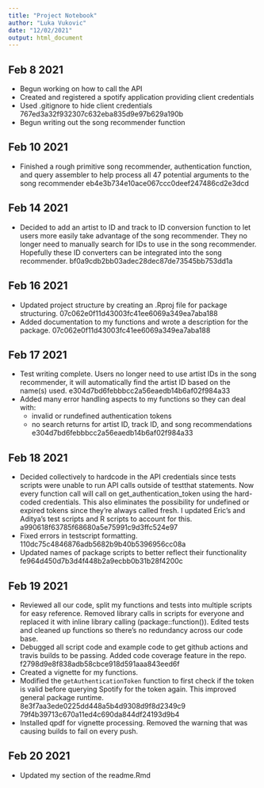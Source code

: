 ```yaml
---
title: "Project Notebook"
author: "Luka Vukovic"
date: "12/02/2021"
output: html_document
---
```


## Feb 8 2021
- Begun working on how to call the API
- Created and registered a spotify application providing client credentials
- Used .gitignore to hide client credentials
  767ed3a32f932307c632eba835d9e97b629a190b
- Begun writing out the song recommender function

## Feb 10 2021
- Finished a rough primitive song recommender, authentication function, and
  query assembler to help process all 47 potential arguments to the song recommender
  eb4e3b734e10ace067ccc0deef247486cd2e3dcd
  
## Feb 14 2021
- Decided to add an artist to ID and track to ID conversion function to let
  users more easily take advantage of the song recommender. They no longer
  need to manually search for IDs to use in the song recommender. Hopefully
  these ID converters can be integrated into the song recommender.
  bf0a9cdb2bb03adec28dec87de73545bb753dd1a

## Feb 16 2021
- Updated project structure by creating an .Rproj file for package structuring.
  07c062e0f11d43003fc41ee6069a349ea7aba188
- Added documentation to my functions and wrote a description for the package.
  07c062e0f11d43003fc41ee6069a349ea7aba188
  
## Feb 17 2021
- Test writing complete. Users no longer need to use artist IDs in the song
  recommender, it will automatically find the artist ID based on the name(s)
  used.
  e304d7bd6febbbcc2a56eaedb14b6af02f984a33
- Added many error handling aspects to my functions so they can deal with:
  - invalid or rundefined authentication tokens
  - no search returns for artist ID, track ID, and song recommendations
  e304d7bd6febbbcc2a56eaedb14b6af02f984a33
  
## Feb 18 2021
- Decided collectively to hardcode in the API credentials since tests scripts
  were unable to run API calls outside of testthat statements. Now every function
  call will call on get_authentication_token using the hard-coded credentials. This
  also eliminates the possibility for undefined or expired tokens since they're
  always called fresh. I updated Eric's and Aditya's test scripts and R scripts
  to account for this.
  a990618f63785f68680a5e75991c9d3ffc524e97
- Fixed errors in testscript formatting.
  110dc75c4846876adb5682b9b40b5396956cc08a
- Updated names of package scripts to better reflect their functionality
  fe964d450d7b3d4f448b2a9ecbb0b31b28f4200c
  
## Feb 19 2021
- Reviewed all our code, split my functions and tests into multiple scripts
  for easy reference. Removed library calls in scripts for everyone and
  replaced it with inline library calling (package::function()). Edited tests
  and cleaned up functions so there's no redundancy across our code base.
- Debugged all script code and example code to get github actions and travis
  builds to be passing. Added code coverage feature in the repo.
  f2798d9e8f838adb58cbce918d591aaa843eed6f
- Created a vignette for my functions.
- Modified the `getAuthenticationToken` function to first check if the token is
  valid before querying Spotify for the token again. This improved general
  package runtime.
  8e3f7aa3ede0225dd448a5b4d9308d9f8d2349c9
  79f4b39713c670a11ed4c690da844df24193d9b4
- Installed qpdf for vignette processing. Removed the warning that was causing
  builds to fail on every push.

## Feb 20 2021
- Updated my section of the readme.Rmd
  
